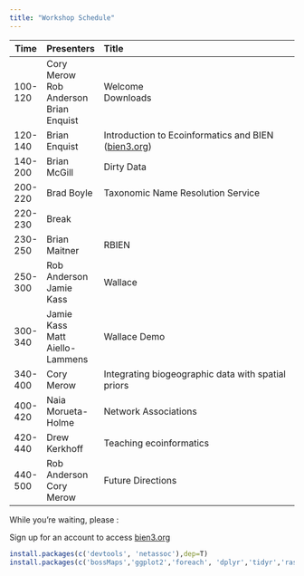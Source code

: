 ```yaml
---
title: "Workshop Schedule"
---
```


|  Time  |  Presenters  |  Title   
|--------|:-------------|:-----------------------------------------------------|
| 100-120 | Cory Merow <br> Rob Anderson <br> Brian Enquist | Welcome <br> Downloads |
| 120-140 | Brian Enquist | Introduction to Ecoinformatics and BIEN ([bien3.org](bien3.org))  |
| 140-200 | Brian McGill  | Dirty Data |
| 200-220 | Brad Boyle    | Taxonomic Name Resolution Service |
| 220-230 | Break         | |
| 230-250 | Brian Maitner | RBIEN |
| 250-300 | Rob Anderson <br> Jamie Kass | Wallace|
| 300-340 | Jamie Kass <br> Matt Aiello-Lammens | Wallace Demo |
| 340-400 | Cory Merow    | Integrating biogeographic data with spatial priors |
| 400-420 | Naia Morueta-Holme | Network Associations |
| 420-440 | Drew Kerkhoff | Teaching ecoinformatics |
| 440-500 | Rob Anderson <br> Cory Merow | Future Directions |



While you're waiting, please :

Sign up for an account to access [bien3.org](bien3.org)

```r
install.packages(c('devtools', 'netassoc'),dep=T)
install.packages(c('bossMaps','ggplot2','foreach', 'dplyr','tidyr','raster'),dep=T)
```
<!--
Wallace: install_github()?
RBEIN:install_github("EnquistLab/RBIEN/BRI")
-->

